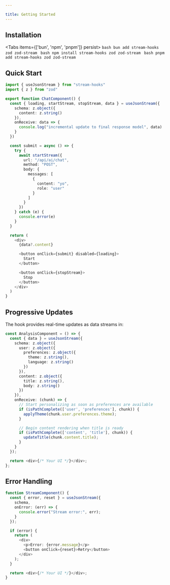 ```yaml
---

title: Getting Started
---
```



## Installation

<Tabs items={['bun', 'npm', 'pnpm']} persist>
  <Tab value="bun">
    ```bash
    bun add stream-hooks zod zod-stream
    ```
  </Tab>
  <Tab value="npm">
    ```bash
    npm install stream-hooks zod zod-stream
    ```
  </Tab>
  <Tab value="pnpm">
    ```bash
    pnpm add stream-hooks zod zod-stream
    ```
  </Tab>
</Tabs>

## Quick Start

```typescript
import { useJsonStream } from "stream-hooks"
import { z } from "zod"

export function ChatComponent() {
  const { loading, startStream, stopStream, data } = useJsonStream({
    schema: z.object({
      content: z.string()
    }),
    onReceive: data => {
      console.log("incremental update to final response model", data)
    }
  })

  const submit = async () => {
    try {
      await startStream({
        url: "/api/ai/chat",
        method: "POST",
        body: {
          messages: [
            {
              content: "yo",
              role: "user"
            }
          ]
        }
      })
    } catch (e) {
      console.error(e)
    }
  }

  return (
    <div>
      {data?.content}

      <button onClick={submit} disabled={loading}>
        Start
      </button>

      <button onClick={stopStream}>
        Stop
      </button>
    </div>
  )
}
```

## Progressive Updates

The hook provides real-time updates as data streams in:

```typescript
const AnalysisComponent = () => {
  const { data } = useJsonStream({
    schema: z.object({
      user: z.object({
        preferences: z.object({
          theme: z.string(),
          language: z.string()
        })
      }),
      content: z.object({
        title: z.string(),
        body: z.string()
      })
    }),
    onReceive: (chunk) => {
      // Start personalizing as soon as preferences are available
      if (isPathComplete(['user', 'preferences'], chunk)) {
        applyTheme(chunk.user.preferences.theme);
      }

      // Begin content rendering when title is ready
      if (isPathComplete(['content', 'title'], chunk)) {
        updateTitle(chunk.content.title);
      }
    }
  });

  return <div>{/* Your UI */}</div>;
};
```

## Error Handling

```typescript
function StreamComponent() {
  const { error, reset } = useJsonStream({
    schema,
    onError: (err) => {
      console.error("Stream error:", err);
    }
  });

  if (error) {
    return (
      <div>
        <p>Error: {error.message}</p>
        <button onClick={reset}>Retry</button>
      </div>
    );
  }

  return <div>{/* Your UI */}</div>;
}
```


